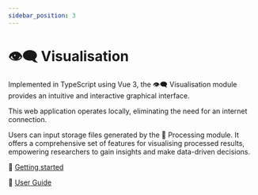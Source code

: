 ```yaml
---
sidebar_position: 3
---
```



# 👁️‍🗨️ Visualisation

<Fragment>
  Implemented in <TypescriptIcon /> TypeScript using <VueIcon /> Vue 3, the 👁️‍🗨️
  Visualisation module provides an intuitive and interactive graphical
  interface.
</Fragment>

This web application operates locally, eliminating the need for an internet connection.

<Fragment>
  Users can input <StorageIcon /> storage files generated by the 🧮 Processing
  module. It offers a comprehensive set of features for visualising processed
  results, empowering researchers to gain insights and make data-driven
  decisions.
</Fragment>

🏃 [Getting started](./getting-started)

📖 [User Guide](./user-guide)
